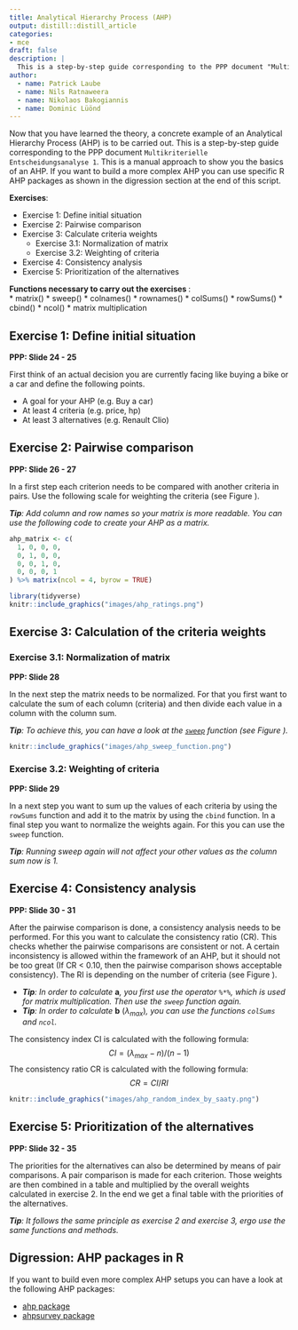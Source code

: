 ```yaml
---
title: Analytical Hierarchy Process (AHP)
output: distill::distill_article
categories:
- mce
draft: false
description: |
  This is a step-by-step guide corresponding to the PPP document "Multikriterielle Entscheidungsanalyse 1".
author:
  - name: Patrick Laube
  - name: Nils Ratnaweera
  - name: Nikolaos Bakogiannis
  - name: Dominic Lüönd
---
```



Now that you have learned the theory, a concrete example of an Analytical Hierarchy Process (AHP) is to be carried out. This is a step-by-step guide corresponding to the PPP document `Multikriterielle Entscheidungsanalyse 1`. This is a manual approach to show you the basics of an AHP. If you want to build a more complex AHP you can use specific R AHP packages as shown in the digression section at the end of this script.

**Exercises**: 

- Exercise 1: Define initial situation
- Exercise 2: Pairwise comparison
- Exercise 3: Calculate criteria weights
  - Exercise 3.1: Normalization of matrix
  - Exercise 3.2: Weighting of criteria
- Exercise 4: Consistency analysis
- Exercise 5: Prioritization of the alternatives

**Functions necessary to carry out the exercises **:  
* matrix()
* sweep()
* colnames()
* rownames()
* colSums()
* rowSums()
* cbind()
* ncol()
* matrix multiplication


## Exercise 1: Define initial situation 
**PPP: Slide 24 - 25**

First think of an actual decision you are currently facing like buying a bike or a car and define the following points.

* A goal for your AHP (e.g. Buy a car)
* At least 4 criteria (e.g. price, hp)
* At least 3 alternatives (e.g. Renault Clio)


## Exercise 2: Pairwise comparison
**PPP: Slide 26 - 27**

In a first step each criterion needs to be compared with another criteria in pairs. Use the following scale for weighting the criteria (see Figure \ref{fig:ahp_rating}). 

***Tip**: Add column and row names so your matrix is more readable. You can use the following code to create your AHP as a matrix.*

```r
ahp_matrix <- c(
  1, 0, 0, 0,
  0, 1, 0, 0,
  0, 0, 1, 0,
  0, 0, 0, 1
) %>% matrix(ncol = 4, byrow = TRUE) 
```

```r
library(tidyverse)
knitr::include_graphics("images/ahp_ratings.png")
```

## Exercise 3: Calculation of the criteria weights

### Exercise 3.1: Normalization of matrix
**PPP: Slide 28**

In the next step the matrix needs to be normalized. For that you first want to calculate the sum of each column (criteria) and then divide each value in a column with the column sum.  

***Tip**: To achieve this, you can have a look at the [`sweep`](https://www.rdocumentation.org/packages/base/versions/3.6.2/topics/sweep) function (see Figure \ref{fig:ahp_sweep_function}).*

```r
knitr::include_graphics("images/ahp_sweep_function.png")
```

### Exercise 3.2: Weighting of criteria
**PPP: Slide 29**  

In a next step you want to sum up the values of each criteria by using the `rowSums` function and add it to the matrix by using the `cbind` function. In a final step you  want to normalize the weights again. For this you can use the `sweep` function.

***Tip**: Running sweep again will not affect your other values as the column sum now is 1.*

\newpage

## Exercise 4: Consistency analysis
**PPP: Slide 30 - 31**

After the pairwise comparison is done, a consistency analysis needs to be performed. For this you want to calculate the consistency ratio (CR). This checks whether the pairwise comparisons are consistent or not. A certain inconsistency is allowed within the framework of an AHP, but it should not be too great (If CR < 0.10, then the pairwise comparison shows acceptable consistency). The RI is depending on the number of criteria (see Figure \ref{fig:random_index_by_saaty}).

* ***Tip**: In order to calculate* **a***, you first use the operator* `%*%`*, which is used for matrix multiplication. Then use the `sweep` function again.*
* ***Tip**: In order to calculate* **b** ($\lambda_{max}$)*, you can use the functions `colSums` and `ncol`.*

The consistency index CI is calculated with the following formula: $$CI = (\lambda_{max} - n) / (n - 1)$$
The consistency ratio CR is calculated with the following formula: $$CR = CI / RI$$

```r
knitr::include_graphics("images/ahp_random_index_by_saaty.png")
```

\newpage

## Exercise 5: Prioritization of the alternatives
**PPP: Slide 32 - 35**

The priorities for the alternatives can also be determined by means of pair comparisons. A pair comparison is made for each criterion. Those weights are then combined in a table and multiplied by the overall weights calculated in exercise 2. In the end we get a final table with the priorities of the alternatives. 

***Tip**: It follows the same principle as exercise 2 and exercise 3, ergo use the same functions and methods.*


## Digression: AHP packages in R
If you want to build even more complex AHP setups you can have a look at the following AHP packages:

* [ahp package](https://www.r-bloggers.com/2016/01/analytic-hierarchy-process-ahp-with-the-ahp-package/)
* [ahpsurvey package](https://cran.r-project.org/web/packages/ahpsurvey/vignettes/my-vignette.html)


